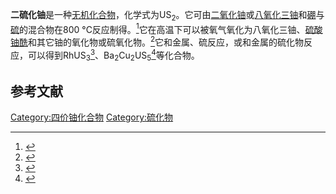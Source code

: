 {{Chembox
| ImageFile = 
| ImageSize = 
| Section1 = {{Chembox Identifiers
| CASNo = 12039-14-4
| CASNo_Ref = {{cascite|correct|CAS}}
| PubChem = 131700999
| StdInChI=1S/2S.U/q2*-2;+4
| StdInChIKey = OYHHCKFHGQELGK-UHFFFAOYSA-N
| SMILES = [S-2].[S-2].[U+4]
  }}
| Section2 = {{Chembox Properties
| Formula = US<sub>2</sub>
| MolarMass = 302.160
| Appearance = 黑色晶体
  }}
}}

'''二硫化铀'''是一种[[无机化合物|无机化合物]]，化学式为US<sub>2</sub>。它可由[[二氧化铀|二氧化铀]]或[[八氧化三铀|八氧化三铀]]和[[硼|硼]]与[[硫|硫]]的混合物在800 °C反应制得。<ref>{{cite journal|last1=Breton|first1=Logan S.|last2=Klepov|first2=Vladislav V.|last3=zur Loye|first3=Hans-Conrad|title=Facile Oxide to Chalcogenide Conversion for Actinides Using the Boron–Chalcogen Mixture Method|journal=Journal of the American Chemical Society|volume=142|issue=33|year=2020|pages=14365–14373|issn=0002-7863|doi=10.1021/jacs.0c06483}}</ref>它在高温下可以被氧气氧化为八氧化三铀、[[硫酸铀酰|硫酸铀酰]]和其它铀的氧化物或硫氧化物。<ref>{{cite journal|journal=Journal of Nuclear Materials|volume=50|issue=2|language=en|date=1974-03|pages=200–206|doi=10.1016/0022-3115(74)90156-1|url=https://linkinghub.elsevier.com/retrieve/pii/0022311574901561|title=Interaction between uranium sulphides and oxygen|accessdate=2020-08-21|author=M. Paljević, Z. Ban, Z. Despotović, L. Omejec|archive-date=2018-06-08|archive-url=https://web.archive.org/web/20180608064531/https://linkinghub.elsevier.com/retrieve/pii/0022311574901561|dead-url=no}}</ref>它和金属、硫反应，或和金属的硫化物反应，可以得到RhUS<sub>3</sub><ref>{{cite journal|journal=Inorganica Chimica Acta|volume=140|language=en|date=1987-12|pages=93–95|doi=10.1016/S0020-1693(00)81057-9|url=https://linkinghub.elsevier.com/retrieve/pii/S0020169300810579|title=Synthesis, crystal structure and magnetic properties of new ternary uranium chalcogenides: RuUS3 and RhUS3|accessdate=2020-08-21|author=A. Daoudi, H. Noel|archive-date=2020-11-20|archive-url=https://web.archive.org/web/20201120091133/https://linkinghub.elsevier.com/retrieve/pii/S0020169300810579|dead-url=no}}</ref>、Ba<sub>2</sub>Cu<sub>2</sub>US<sub>5</sub><ref>{{cite journal|last1=Zeng|first1=Hui-yi|last2=Yao|first2=Jiyong|last3=Ibers|first3=James A.|title=Synthesis, structure, and magnetic properties of Ba2Cu2US5|journal=Journal of Solid State Chemistry|volume=181|issue=3|year=2008|pages=552–555|issn=00224596|doi=10.1016/j.jssc.2007.12.025}}</ref>等化合物。

==参考文献==
{{reflist}}
{{铀化合物}}
{{硫化物}}
[[Category:四价铀化合物|Category:四价铀化合物]]
[[Category:硫化物|Category:硫化物]]